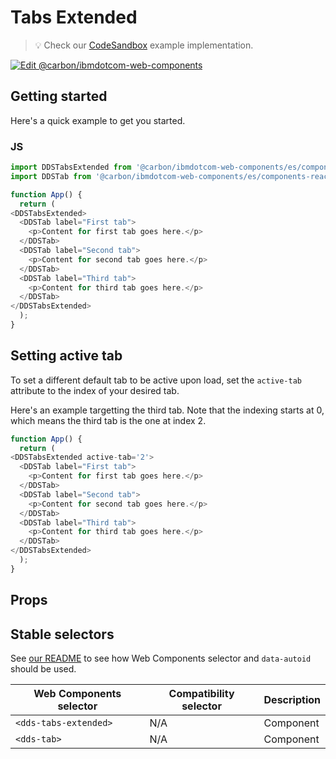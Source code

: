 
# Tabs Extended

> 💡 Check our
> [CodeSandbox](https://githubbox.com/carbon-design-system/carbon-for-ibm-dotcom/tree/v1/packages/web-components/examples/codesandbox/components-react/tabs-extended)
> example implementation.

[![Edit @carbon/ibmdotcom-web-components](https://codesandbox.io/static/img/play-codesandbox.svg)](https://githubbox.com/carbon-design-system/carbon-for-ibm-dotcom/tree/v1/packages/web-components/examples/codesandbox/components-react/tabs-extended)

## Getting started

Here's a quick example to get you started.

### JS

```javascript
import DDSTabsExtended from '@carbon/ibmdotcom-web-components/es/components-react/tabs-extended/tabs-extended.js';
import DDSTab from '@carbon/ibmdotcom-web-components/es/components-react/tabs-extended/tab.js';

function App() {
  return (
<DDSTabsExtended>
  <DDSTab label="First tab">
    <p>Content for first tab goes here.</p>
  </DDSTab>
  <DDSTab label="Second tab">
    <p>Content for second tab goes here.</p>
  </DDSTab>
  <DDSTab label="Third tab">
    <p>Content for third tab goes here.</p>
  </DDSTab>  
</DDSTabsExtended>
  );
}
```

## Setting active tab

To set a different default tab to be active upon load, set the `active-tab` attribute to the index of your desired tab.

Here's an example targetting the third tab. Note that the indexing starts at 0, which means the third tab is the one at index 2.

```javascript
function App() {
  return (
<DDSTabsExtended active-tab='2'>
  <DDSTab label="First tab">
    <p>Content for first tab goes here.</p>
  </DDSTab>
  <DDSTab label="Second tab">
    <p>Content for second tab goes here.</p>
  </DDSTab>
  <DDSTab label="Third tab">
    <p>Content for third tab goes here.</p>
  </DDSTab>  
</DDSTabsExtended>
  );
}
```

## Props

<Props of={PropTypesRef} />

## Stable selectors

See [our README](https://github.com/carbon-design-system/carbon-for-ibm-dotcom/tree/main/packages/web-components#stable-selectors-for-analytics-and-integratione2e-testing-in-web-components) to see how Web Components selector and `data-autoid` should be used.

| Web Components selector | Compatibility selector | Description |
| ----------------------- | ---------------------- | ----------- |
| `<dds-tabs-extended>`   | N/A                    | Component   |
| `<dds-tab>`             | N/A                    | Component   |

<Description markdown={contributing} />
